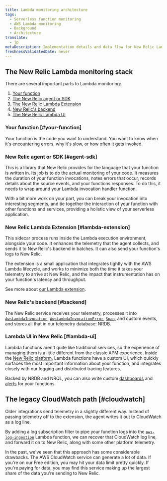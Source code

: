 ```yaml
---
title: Lambda monitoring architecture
tags:
  - Serverless function monitoring
  - AWS Lambda monitoring
  - Background
  - Architecture
translate:
  - jp
metaDescription: Implementation details and data flow for New Relic Lambda monitoring
freshnessValidatedDate: never
---
```


## The New Relic Lambda monitoring stack

There are several important parts to Lambda monitoring:

1. [Your function](#your-function)
2. [The New Relic agent or SDK](#agent-sdk)
3. [The New Relic Lambda Extension](#lambda-extension)
4. [New Relic's backend](#backend)
5. [The New Relic Lambda UI](#lambda-ui)

### Your function [#your-function]

Your function is the code you want to understand. You want to know when it's encountering errors, why it's slow, or how often it gets invoked.

### New Relic agent or SDK [#agent-sdk]

This is a library that New Relic provides for the language that your function is written in. Its job is to do the actual monitoring of your code. It measures the duration of your function invocations, notes errors that occur, records details about the source events, and your functions responses. To do this, it needs to wrap around your Lambda invocation handler function.

With a bit more work on your part, you can break your invocation into interesting segments, and tie together the interaction of your function with other functions and services, providing a holistic view of your serverless application.

### New Relic Lambda Extension [#lambda-extension]

This sidecar process runs inside the Lambda execution environment, alongside your code. It enhances the telemetry that the agent collects, and sends it to New Relic's backend in batches. It can also send your function's logs to New Relic.

The extension is a small application that integrates tightly with the AWS Lambda lifecycle, and works to minimize both the time it takes your telemetry to arrive at New Relic, and the impact that instrumentation has on your function's latency and throughput.

See more about [our Lambda extension](https://github.com/newrelic/newrelic-lambda-extension).

### New Relic's backend [#backend]

The New Relic service receives your telemetry, processes it into [`AwsLambdaInvocation`](https://docs.newrelic.com/attribute-dictionary/?event=AwsLambdaInvocation), [`AwsLambdaInvocationError`](https://docs.newrelic.com/attribute-dictionary/?event=AwsLambdaInvocationError),
[`Span`](https://docs.newrelic.com/attribute-dictionary/?event=Span), and custom events, and stores all that in our telemetry database: NRDB.

### Lambda UI in New Relic [#lambda-ui]

Lambda functions aren't quite like traditional services, so the experience of managing them is a little different
from the classic APM experience. Inside the [New Relic platform](/docs/new-relic-one/use-new-relic-one/get-started/introduction-new-relic-one/), Lambda functions have a custom UI, which quickly surfaces the most important information about your function, and integrates closely with our logging and distributed tracing features.

Backed by NRDB and NRQL, you can also write custom [dashboards](/docs/query-your-data/explore-query-data/dashboards/introduction-dashboards/) and [alerts](/docs/alerts-applied-intelligence/new-relic-alerts/learn-alerts/introduction-alerts/) for your functions.

## The legacy CloudWatch path [#cloudwatch]

Older integrations send telemetry in a slightly different way. Instead of passing telemetry off to the extension, the agent writes it out to CloudWatch as a log line.

By adding a log subscription filter to pipe your function logs into the [`aws-log-ingestion`](https://github.com/newrelic/aws-log-ingestion) Lambda function, we can recover that CloudWatch log line, and forward it on to New Relic, along with some other platform telemetry.

In the past, we've seen that this approach has some considerable drawbacks. The AWS CloudWatch service can generate a lot of data. If you're on our Free edition, you may hit your data limit pretty quickly. If you're paying for data, you may find this service making up the largest share of the data you're sending to New Relic.
